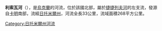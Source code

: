 '''利索瓦河'''（{{lang-uk|Лісова}}），是[[烏克蘭|烏克蘭]]的河流，位於該國北部，屬於[[捷捷列夫河|捷捷列夫河]]的左支流，發源自[[卡明_(羅馬尼夫區)|卡明]]南部，流經[[日托米爾州|日托米爾州]]，河流全長33公里，流域面積268平方公里。

{{DEFAULTSORT:Лісова (притока Тетерева)}}
[[Category:日托米爾州河流|Category:日托米爾州河流]]


{{Ukraine-river-stub}}